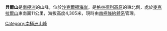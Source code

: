 {{coord|84|4|S|167|30|E|display=title}}

'''貝爾山'''是[[南極洲|南極洲]]的山峰，位於[[沙克爾頓海岸|沙克爾頓海岸]]，是[[格林德利高原|格林德利高原]]的東北側，處於[[麥克拉爾山|麥克拉爾山]]東南面11公里，海拔高度4,305米，現時由[[南極條約體系|南極條約體系]]管理。

{{DEFAULTSORT:Mount Bell}}
[[Category:南極洲山峰|Category:南極洲山峰]]


{{ShackletonCoast-geo-stub}}